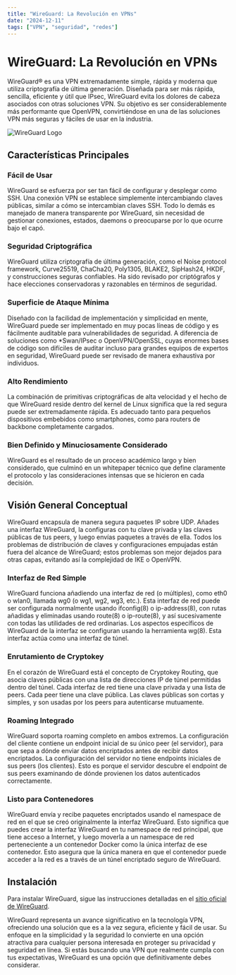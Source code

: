 ```yaml
---
title: "WireGuard: La Revolución en VPNs"
date: "2024-12-11"
tags: ["VPN", "seguridad", "redes"]
---
```


# WireGuard: La Revolución en VPNs

WireGuard® es una VPN extremadamente simple, rápida y moderna que utiliza criptografía de última generación. Diseñada para ser más rápida, sencilla, eficiente y útil que IPsec, WireGuard evita los dolores de cabeza asociados con otras soluciones VPN. Su objetivo es ser considerablemente más performante que OpenVPN, convirtiéndose en una de las soluciones VPN más seguras y fáciles de usar en la industria.

![WireGuard Logo](https://www.wireguard.com/img/wireguard.svg)

## Características Principales

### Fácil de Usar

WireGuard se esfuerza por ser tan fácil de configurar y desplegar como SSH. Una conexión VPN se establece simplemente intercambiando claves públicas, similar a cómo se intercambian claves SSH. Todo lo demás es manejado de manera transparente por WireGuard, sin necesidad de gestionar conexiones, estados, daemons o preocuparse por lo que ocurre bajo el capó.

### Seguridad Criptográfica

WireGuard utiliza criptografía de última generación, como el Noise protocol framework, Curve25519, ChaCha20, Poly1305, BLAKE2, SipHash24, HKDF, y construcciones seguras confiables. Ha sido revisado por criptógrafos y hace elecciones conservadoras y razonables en términos de seguridad.

### Superficie de Ataque Mínima

Diseñado con la facilidad de implementación y simplicidad en mente, WireGuard puede ser implementado en muy pocas líneas de código y es fácilmente auditable para vulnerabilidades de seguridad. A diferencia de soluciones como *Swan/IPsec o OpenVPN/OpenSSL, cuyas enormes bases de código son difíciles de auditar incluso para grandes equipos de expertos en seguridad, WireGuard puede ser revisado de manera exhaustiva por individuos.

### Alto Rendimiento

La combinación de primitivas criptográficas de alta velocidad y el hecho de que WireGuard reside dentro del kernel de Linux significa que la red segura puede ser extremadamente rápida. Es adecuado tanto para pequeños dispositivos embebidos como smartphones, como para routers de backbone completamente cargados.

### Bien Definido y Minuciosamente Considerado

WireGuard es el resultado de un proceso académico largo y bien considerado, que culminó en un whitepaper técnico que define claramente el protocolo y las consideraciones intensas que se hicieron en cada decisión.

## Visión General Conceptual

WireGuard encapsula de manera segura paquetes IP sobre UDP. Añades una interfaz WireGuard, la configuras con tu clave privada y las claves públicas de tus peers, y luego envías paquetes a través de ella. Todos los problemas de distribución de claves y configuraciones empujadas están fuera del alcance de WireGuard; estos problemas son mejor dejados para otras capas, evitando así la complejidad de IKE o OpenVPN.

### Interfaz de Red Simple

WireGuard funciona añadiendo una interfaz de red (o múltiples), como eth0 o wlan0, llamada wg0 (o wg1, wg2, wg3, etc.). Esta interfaz de red puede ser configurada normalmente usando ifconfig(8) o ip-address(8), con rutas añadidas y eliminadas usando route(8) o ip-route(8), y así sucesivamente con todas las utilidades de red ordinarias. Los aspectos específicos de WireGuard de la interfaz se configuran usando la herramienta wg(8). Esta interfaz actúa como una interfaz de túnel.

### Enrutamiento de Cryptokey

En el corazón de WireGuard está el concepto de Cryptokey Routing, que asocia claves públicas con una lista de direcciones IP de túnel permitidas dentro del túnel. Cada interfaz de red tiene una clave privada y una lista de peers. Cada peer tiene una clave pública. Las claves públicas son cortas y simples, y son usadas por los peers para autenticarse mutuamente.

### Roaming Integrado

WireGuard soporta roaming completo en ambos extremos. La configuración del cliente contiene un endpoint inicial de su único peer (el servidor), para que sepa a dónde enviar datos encriptados antes de recibir datos encriptados. La configuración del servidor no tiene endpoints iniciales de sus peers (los clientes). Esto es porque el servidor descubre el endpoint de sus peers examinando de dónde provienen los datos autenticados correctamente.

### Listo para Contenedores

WireGuard envía y recibe paquetes encriptados usando el namespace de red en el que se creó originalmente la interfaz WireGuard. Esto significa que puedes crear la interfaz WireGuard en tu namespace de red principal, que tiene acceso a Internet, y luego moverla a un namespace de red perteneciente a un contenedor Docker como la única interfaz de ese contenedor. Esto asegura que la única manera en que el contenedor puede acceder a la red es a través de un túnel encriptado seguro de WireGuard.

## Instalación

Para instalar WireGuard, sigue las instrucciones detalladas en el [sitio oficial de WireGuard](https://www.wireguard.com/install/).

WireGuard representa un avance significativo en la tecnología VPN, ofreciendo una solución que es a la vez segura, eficiente y fácil de usar. Su enfoque en la simplicidad y la seguridad lo convierte en una opción atractiva para cualquier persona interesada en proteger su privacidad y seguridad en línea. Si estás buscando una VPN que realmente cumpla con tus expectativas, WireGuard es una opción que definitivamente debes considerar.